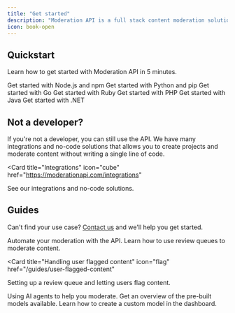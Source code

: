 ```yaml
---
title: "Get started"
description: "Moderation API is a full stack content moderation solution."
icon: book-open
---
```


## Quickstart

Learn how to get started with Moderation API in 5 minutes.

<CardGroup cols={2}>
  <Card title="Node.js quickstart" icon="node-js" href="/quickstart/nodejs">
    Get started with Node.js and npm
  </Card>
  <Card title="Python quickstart" icon="python" href="/quickstart/python">
    Get started with Python and pip
  </Card>
  <Card title="Go quickstart" icon="golang" href="/quickstart/go">
    Get started with Go
  </Card>
  <Card title="Ruby quickstart" icon="gem" href="/quickstart/ruby">
    Get started with Ruby
  </Card>
  <Card title="PHP quickstart" icon="php" href="/quickstart/php">
    Get started with PHP
  </Card>
  <Card title="Java quickstart" icon="java" href="/quickstart/java">
    Get started with Java
  </Card>
  <Card title=".NET quickstart" icon="microsoft" href="/quickstart/dotnet">
    Get started with .NET
  </Card>
</CardGroup>

## Not a developer?

If you're not a developer, you can still use the API. We have many integrations and no-code solutions that allows you to create projects and moderate content without writing a single line of code.

<CardGroup cols={2}>

<Card
  title="Integrations"
  icon="cube"
  href="https://moderationapi.com/integrations"
>
  See our integrations and no-code solutions.
</Card>

</CardGroup>

## Guides

Can't find your use case? [Contact us](https://moderationapi.com/sales) and we'll help you get started.

<CardGroup cols={2}>

<Card title="Automate your moderation" icon="bolt" href="/content-moderation">
  Automate your moderation with the API.
</Card>

<Card title="Using review queues" icon="list" href="/review-queues">
  Learn how to use review queues to moderate content.
</Card>

<Card
  title="Handling user flagged content"
  icon="flag"
  href="/guides/user-flagged-content"
>
  Setting up a review queue and letting users flag content.
</Card>

<Card title="AI agents" icon="robot" href="/ai-agents">
  Using AI agents to help you moderate.
</Card>

<Card title="Pre-built models" icon="cube" href="/models/overview">
  Get an overview of the pre-built models available.
</Card>

<Card title="Creating a custom model" icon="sparkles" href="/custom-models">
  Learn how to create a custom model in the dashboard.
</Card>

</CardGroup>
